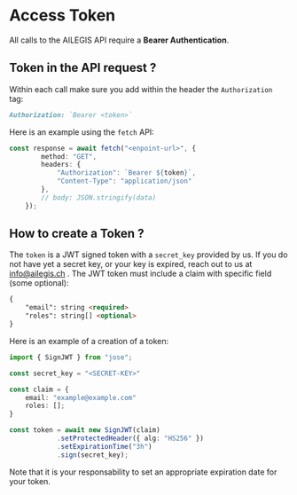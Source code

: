 # Access Token

All calls to the AILEGIS API require a **Bearer Authentication**.


## Token in the API request ? 

Within each call make sure you add within the header the `Authorization` tag:

```md /token/
Authorization: `Bearer <token>`
```

Here is an example using the `fetch` API:

```ts filename="example.ts" copy /token/
const response = await fetch("<enpoint-url>", {
        method: "GET",
        headers: {
            "Authorization": `Bearer ${token}`,
            "Content-Type": "application/json"
        },
        // body: JSON.stringify(data)
    });
```

## How to create a Token ?

The `token` is a JWT signed token with a `secret_key` provided by us.
If you do not have yet a secret key, or your key is expired, reach out to us at info@ailegis.ch . 
The JWT token must include a claim with specific field (some optional):

```md
{
    "email": string <required>
    "roles": string[] <optional>
}
```

Here is an example of a creation of a token: 

```ts filename="example.ts" copy /token/
import { SignJWT } from "jose";

const secret_key = "<SECRET-KEY>"

const claim = {
    email: "example@example.com"
    roles: [];
}

const token = await new SignJWT(claim)
            .setProtectedHeader({ alg: "HS256" })
            .setExpirationTime("3h")
            .sign(secret_key);

```

Note that it is your responsability to set an appropriate expiration date for your token.